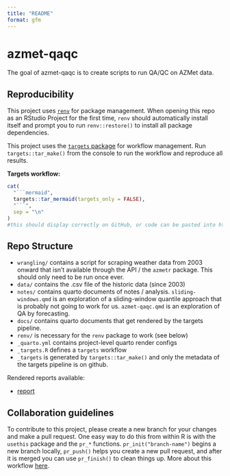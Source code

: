```yaml
---
title: "README"
format: gfm
---
```

<!-- README.md is generated from README.qmd. Please edit that file -->

# azmet-qaqc

<!-- badges: start -->
<!-- badges: end -->

The goal of azmet-qaqc is to create scripts to run QA/QC on AZMet data.

## Reproducibility

This project uses [`renv`](https://rstudio.github.io/renv/articles/renv.html) for package management. When opening this repo as an RStudio Project for the first time, `renv` should automatically install itself and prompt you to run `renv::restore()` to install all package dependencies.

This project uses the [`targets` package](https://docs.ropensci.org/targets/) for workflow management. Run `targets::tar_make()` from the console to run the workflow and reproduce all results.

**Targets workflow:**

```r
cat(
  "```mermaid",
  targets::tar_mermaid(targets_only = FALSE),
  "```",
  sep = "\n"
)
#this should display correctly on GitHub, or code can be pasted into https://mermaid.live
```


## Repo Structure

- `wrangling/` contains a script for scraping weather data from 2003 onward that isn't available through the API / the `azmetr` package. This should only need to be run once ever.
- `data/` contains the .csv file of the historic data (since 2003)
- `notes/` contains quarto documents of notes / analysis.  `sliding-windows.qmd` is an exploration of a sliding-window quantile approach that is probably not going to work for us.  `azmet-qaqc.qmd` is an exploration of QA by forecasting.
- `docs/` contains quarto documents that get rendered by the targets pipeline.
- `renv/` is necessary for the `renv` package to work (see below)
- `_quarto.yml` contains project-level quarto render configs
- `_targets.R` defines a `targets` workflow
- `_targets` is generated by `targets::tar_make()` and only the metadata of the targets pipeline is on github.

Rendered reports available:

- [report](https://cct-datascience.github.io/azmet-qaqc/docs/report.html)

## Collaboration guidelines

To contribute to this project, please create a new branch for your changes and make a pull request. One easy way to do this from within R is with the `usethis` package and the `pr_*` functions. `pr_init("branch-name")` begins a new branch locally, `pr_push()` helps you create a new pull request, and after it is merged you can use `pr_finish()` to clean things up. More about this workflow [here](https://usethis.r-lib.org/articles/pr-functions.html).